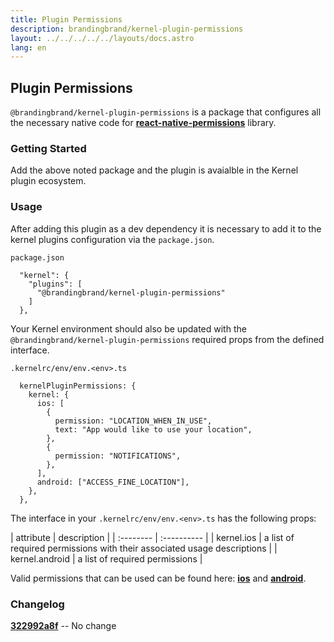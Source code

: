 ```yaml
---
title: Plugin Permissions
description: brandingbrand/kernel-plugin-permissions
layout: ../../../../../layouts/docs.astro
lang: en
---
```



## Plugin Permissions

`@brandingbrand/kernel-plugin-permissions` is a package that configures all the necessary native code for [**react-native-permissions**](https://github.com/zoontek/react-native-permissions) library.

### Getting Started

<div class="flex w-full my-6">
  <CodeCopy args="yarn add -D @brandingbrand/kernel-plugin-permissions && yarn add react-native-permissions@^3.6.1" />
</div>

Add the above noted package and the plugin is avaialble in the Kernel plugin ecosystem.

### Usage

After adding this plugin as a dev dependency it is necessary to add it to the kernel plugins configuration via the `package.json`.

`package.json`

```
  "kernel": {
    "plugins": [
      "@brandingbrand/kernel-plugin-permissions"
    ]
  },
```

Your Kernel environment should also be updated with the `@brandingbrand/kernel-plugin-permissions` required props from the defined interface.

`.kernelrc/env/env.<env>.ts`

```
  kernelPluginPermissions: {
    kernel: {
      ios: [
        {
          permission: "LOCATION_WHEN_IN_USE",
          text: "App would like to use your location",
        },
        {
          permission: "NOTIFICATIONS",
        },
      ],
      android: ["ACCESS_FINE_LOCATION"],
    },
  },
```

The interface in your `.kernelrc/env/env.<env>.ts` has the following props:

<div class="my-4 overflow-scroll">
| attribute                            | description                                                             |
| :--------                            | :----------                                                             |
| kernel.ios                           | a list of required permissions with their associated usage descriptions |
| kernel.android                       | a list of required permissions                                          |
</div>

Valid permissions that can be used can be found here: [**ios**](https://github.com/brandingbrand/flagship/blob/482c1034b26db3fd98ae299428dcef6704914c52/packages/plugin-permissions/src/utils/ios.ts#L6) and [**android**](https://github.com/brandingbrand/flagship/blob/482c1034b26db3fd98ae299428dcef6704914c52/packages/plugin-permissions/src/utils/android.ts#L3).

### Changelog

[**322992a8f**](https://github.com/brandingbrand/flagship/pull/2517/commits/322992a8f6abbb507c547bd7c59b4eac3798f494) -- No change
